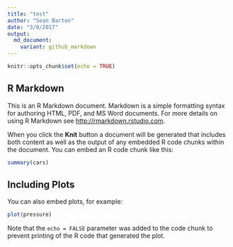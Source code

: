 ```yaml
---
title: "test"
author: "Sean Barton"
date: "3/8/2017"
output:
  md_document:
    variant: github_markdown
---
```


```r
knitr::opts_chunk$set(echo = TRUE)
```

## R Markdown

This is an R Markdown document. Markdown is a simple formatting syntax for authoring HTML, PDF, and MS Word documents. For more details on using R Markdown see <http://rmarkdown.rstudio.com>.

When you click the **Knit** button a document will be generated that includes both content as well as the output of any embedded R code chunks within the document. You can embed an R code chunk like this:

```r
summary(cars)
```

## Including Plots

You can also embed plots, for example:

```r
plot(pressure)
```

Note that the `echo = FALSE` parameter was added to the code chunk to prevent printing of the R code that generated the plot.

